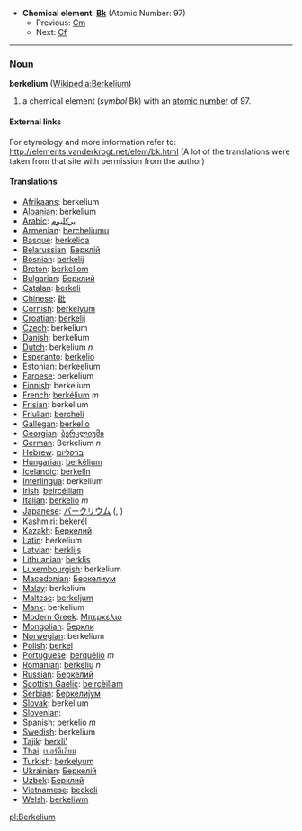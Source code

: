 *'''Chemical element''': '''[[Bk]]''' (Atomic Number: 97)
**Previous: [[Curium|Cm]]
**Next: [[Californium|Cf]]
----
=== Noun ===
'''berkelium''' ([[en:Berkelium|Wikipedia:Berkelium]])

# a chemical element (''symbol'' Bk) with an [[atomic number]] of 97.

====External links====
For etymology and more information refer to:
http://elements.vanderkrogt.net/elem/bk.html
(A lot of the translations were taken from that site with permission from the author)

==== Translations ====
*[[Afrikaans]]: berkelium
*[[Albanian]]: berkelium
*[[Arabic]]: [[بركليوم]]
*[[Armenian]]: [[bercheliumu]]
*[[Basque]]: [[berkelioa]]
*[[Belarussian]]: [[Берклiй]]
*[[Bosnian]]: [[berkelij]]
*[[Breton]]: [[berkeliom]]
*[[Bulgarian]]: [[Берклий]]
*[[Catalan]]: [[berkeli]]
*[[Chinese]]: [[鈚]]
*[[Cornish]]: [[berkelyum]]
*[[Croatian]]: [[berkelij]]
*[[Czech]]: berkelium
*[[Danish]]: berkelium
*[[Dutch]]: berkelium ''n''
*[[Esperanto]]: [[berkelio]]
*[[Estonian]]: [[berkeelium]]
*[[Faroese]]: berkelium
*[[Finnish]]: berkelium
*[[French]]: [[berkélium]] ''m''
*[[Frisian]]: berkelium
*[[Friulian]]: [[bercheli]]
*[[Gallegan]]: [[berkelio]]
*[[Georgian]]: [[ბერკლიუმი]]
*[[German]]: Berkelium ''n''
*[[Hebrew]]: [[ברקליום]]
*[[Hungarian]]: [[berkélium]]
*[[Icelandic]]: [[berkelín]]
*[[Interlingua]]: berkelium
*[[Irish]]: [[beircéiliam]]
*[[Italian]]: [[berkelio]] ''m''
*[[Japanese]]: [[バークリウム]] ([[]], )
*[[Kashmiri]]: [[bekerél]]
*[[Kazakh]]: [[Беркелий]]
*[[Latin]]: berkelium
*[[Latvian]]: [[berklijs]]
*[[Lithuanian]]: [[berklis]]
*[[Luxembourgish]]: berkelium
*[[Macedonian]]: [[Беркелиум]]
*[[Malay]]: berkelium
*[[Maltese]]: [[berkeljum]]
*[[Manx]]: berkelium
*[[Modern Greek]]: [[Μπερκελιο]] '' ''
*[[Mongolian]]: [[Беркли]]
*[[Norwegian]]: berkelium
*[[Polish]]: [[berkel]] '' ''
*[[Portuguese]]: [[berquélio]] ''m''
*[[Romanian]]: [[berkeliu]] ''n''
*[[Russian]]: [[Беркелий]] '' ''
*[[Scottish Gaelic]]: [[beircèiliam]]
*[[Serbian]]: [[Беркелиjум]]
*[[Slovak]]: berkelium
*[[Slovenian]]:
*[[Spanish]]: [[berkelio]] ''m''
*[[Swedish]]: berkelium
*[[Tajik]]: [[berkli']]
*[[Thai]]: [[เบอร์คีเลียม]]
*[[Turkish]]: [[berkelyum]]
*[[Ukrainian]]: [[Беркелiй]]
*[[Uzbek]]: [[Берклий]]
*[[Vietnamese]]: [[beckeli]]
*[[Welsh]]: [[berkeliwm]]

[[pl:Berkelium]]